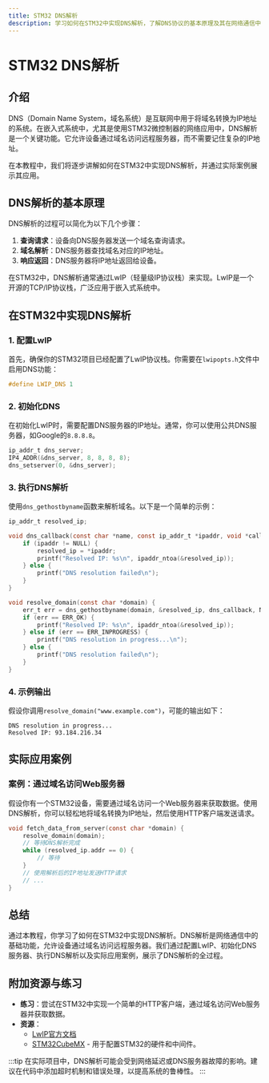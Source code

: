 ```yaml
---
title: STM32 DNS解析
description: 学习如何在STM32中实现DNS解析，了解DNS协议的基本原理及其在网络通信中的应用。
---
```


# STM32 DNS解析

## 介绍

DNS（Domain Name System，域名系统）是互联网中用于将域名转换为IP地址的系统。在嵌入式系统中，尤其是使用STM32微控制器的网络应用中，DNS解析是一个关键功能。它允许设备通过域名访问远程服务器，而不需要记住复杂的IP地址。

在本教程中，我们将逐步讲解如何在STM32中实现DNS解析，并通过实际案例展示其应用。

## DNS解析的基本原理

DNS解析的过程可以简化为以下几个步骤：

1. **查询请求**：设备向DNS服务器发送一个域名查询请求。
2. **域名解析**：DNS服务器查找域名对应的IP地址。
3. **响应返回**：DNS服务器将IP地址返回给设备。

在STM32中，DNS解析通常通过LwIP（轻量级IP协议栈）来实现。LwIP是一个开源的TCP/IP协议栈，广泛应用于嵌入式系统中。

## 在STM32中实现DNS解析

### 1. 配置LwIP

首先，确保你的STM32项目已经配置了LwIP协议栈。你需要在`lwipopts.h`文件中启用DNS功能：

```c
#define LWIP_DNS 1
```

### 2. 初始化DNS

在初始化LwIP时，需要配置DNS服务器的IP地址。通常，你可以使用公共DNS服务器，如Google的`8.8.8.8`。

```c
ip_addr_t dns_server;
IP4_ADDR(&dns_server, 8, 8, 8, 8);
dns_setserver(0, &dns_server);
```

### 3. 执行DNS解析

使用`dns_gethostbyname`函数来解析域名。以下是一个简单的示例：

```c
ip_addr_t resolved_ip;

void dns_callback(const char *name, const ip_addr_t *ipaddr, void *callback_arg) {
    if (ipaddr != NULL) {
        resolved_ip = *ipaddr;
        printf("Resolved IP: %s\n", ipaddr_ntoa(&resolved_ip));
    } else {
        printf("DNS resolution failed\n");
    }
}

void resolve_domain(const char *domain) {
    err_t err = dns_gethostbyname(domain, &resolved_ip, dns_callback, NULL);
    if (err == ERR_OK) {
        printf("Resolved IP: %s\n", ipaddr_ntoa(&resolved_ip));
    } else if (err == ERR_INPROGRESS) {
        printf("DNS resolution in progress...\n");
    } else {
        printf("DNS resolution failed\n");
    }
}
```

### 4. 示例输出

假设你调用`resolve_domain("www.example.com")`，可能的输出如下：

```
DNS resolution in progress...
Resolved IP: 93.184.216.34
```

## 实际应用案例

### 案例：通过域名访问Web服务器

假设你有一个STM32设备，需要通过域名访问一个Web服务器来获取数据。使用DNS解析，你可以轻松地将域名转换为IP地址，然后使用HTTP客户端发送请求。

```c
void fetch_data_from_server(const char *domain) {
    resolve_domain(domain);
    // 等待DNS解析完成
    while (resolved_ip.addr == 0) {
        // 等待
    }
    // 使用解析后的IP地址发送HTTP请求
    // ...
}
```

## 总结

通过本教程，你学习了如何在STM32中实现DNS解析。DNS解析是网络通信中的基础功能，允许设备通过域名访问远程服务器。我们通过配置LwIP、初始化DNS服务器、执行DNS解析以及实际应用案例，展示了DNS解析的全过程。

## 附加资源与练习

- **练习**：尝试在STM32中实现一个简单的HTTP客户端，通过域名访问Web服务器并获取数据。
- **资源**：
  - [LwIP官方文档](http://www.nongnu.org/lwip/)
  - [STM32CubeMX](https://www.st.com/en/development-tools/stm32cubemx.html) - 用于配置STM32的硬件和中间件。

:::tip
在实际项目中，DNS解析可能会受到网络延迟或DNS服务器故障的影响。建议在代码中添加超时机制和错误处理，以提高系统的鲁棒性。
:::